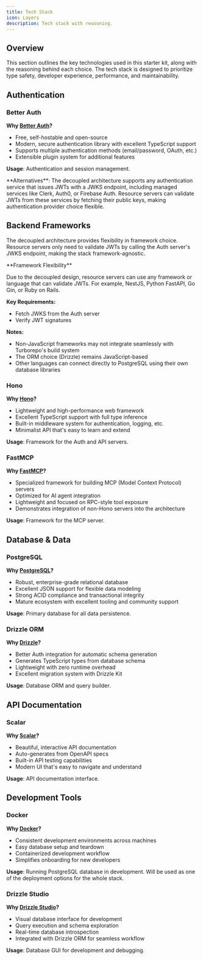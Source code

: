 ```yaml
---
title: Tech Stack
icon: Layers
description: Tech stack with reasoning.
---
```


## Overview

This section outlines the key technologies used in this starter kit, along with the reasoning behind 
each choice. The tech stack is designed to prioritize type safety, developer experience, performance, 
and maintainability.

## Authentication

### Better Auth

**Why [Better Auth](https://www.better-auth.com/)?**
- Free, self-hostable and open-source
- Modern, secure authentication library with excellent TypeScript support
- Supports multiple authentication methods (email/password, OAuth, etc.)
- Extensible plugin system for additional features

**Usage**: Authentication and session management.

<Callout type="tip">
**Alternatives**: The decoupled architecture supports any authentication service that issues JWTs with a 
JWKS endpoint,
including managed services like Clerk, Auth0, or Firebase Auth. Resource servers can validate JWTs from 
these services
by fetching their public keys, making authentication provider choice flexible.
</Callout>

## Backend Frameworks

The decoupled architecture provides flexibility in framework choice.
Resource servers only need to validate JWTs by calling the Auth server's JWKS endpoint, making the stack 
framework-agnostic.

<Callout type="info">
**Framework Flexibility**

Due to the decoupled design, resource servers can use any framework or language that can validate JWTs.
For example, NestJS, Python FastAPI, Go Gin, or Ruby on Rails.

**Key Requirements:**
- Fetch JWKS from the Auth server
- Verify JWT signatures

**Notes:**
- Non-JavaScript frameworks may not integrate seamlessly with Turborepo's build system
- The ORM choice (Drizzle) remains JavaScript-based
- Other languages can connect directly to PostgreSQL using their own database libraries
</Callout>

### Hono

**Why [Hono](https://hono.dev/)?**
- Lightweight and high-performance web framework
- Excellent TypeScript support with full type inference
- Built-in middleware system for authentication, logging, etc.
- Minimalist API that's easy to learn and extend

**Usage**: Framework for the Auth and API servers.

### FastMCP

**Why [FastMCP](https://fastmcp.com/)?**
- Specialized framework for building MCP (Model Context Protocol) servers
- Optimized for AI agent integration
- Lightweight and focused on RPC-style tool exposure
- Demonstrates integration of non-Hono servers into the architecture

**Usage**: Framework for the MCP server.

## Database & Data

### PostgreSQL

**Why [PostgreSQL](https://postgresql.org/)?**
- Robust, enterprise-grade relational database
- Excellent JSON support for flexible data modeling
- Strong ACID compliance and transactional integrity
- Mature ecosystem with excellent tooling and community support

**Usage**: Primary database for all data persistence.

### Drizzle ORM

**Why [Drizzle](https://drizzle.team/)?**
- Better Auth integration for automatic schema generation
- Generates TypeScript types from database schema
- Lightweight with zero runtime overhead
- Excellent migration system with Drizzle Kit

**Usage**: Database ORM and query builder.

## API Documentation

### Scalar

**Why [Scalar](https://scalar.com/)?**
- Beautiful, interactive API documentation
- Auto-generates from OpenAPI specs
- Built-in API testing capabilities
- Modern UI that's easy to navigate and understand

**Usage**: API documentation interface.

## Development Tools

### Docker

**Why [Docker](https://docker.com/)?**
- Consistent development environments across machines
- Easy database setup and teardown
- Containerized development workflow
- Simplifies onboarding for new developers

**Usage**: Running PostgreSQL database in development. Will be used as one of the deployment options for 
the whole stack.

### Drizzle Studio

**Why [Drizzle Studio](https://drizzle.studio/)?**
- Visual database interface for development
- Query execution and schema exploration
- Real-time database introspection
- Integrated with Drizzle ORM for seamless workflow

**Usage**: Database GUI for development and debugging.
